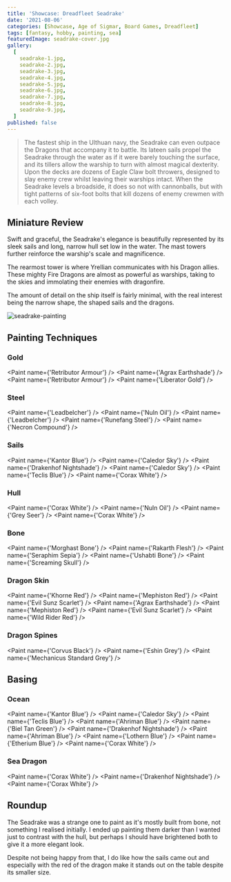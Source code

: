 ```yaml
---
title: 'Showcase: Dreadfleet Seadrake'
date: '2021-08-06'
categories: [Showcase, Age of Sigmar, Board Games, Dreadfleet]
tags: [fantasy, hobby, painting, sea]
featuredImage: seadrake-cover.jpg
gallery:
  [
    seadrake-1.jpg,
    seadrake-2.jpg,
    seadrake-3.jpg,
    seadrake-4.jpg,
    seadrake-5.jpg,
    seadrake-6.jpg,
    seadrake-7.jpg,
    seadrake-8.jpg,
    seadrake-9.jpg,
  ]
published: false
---
```


> The fastest ship in the Ulthuan navy, the Seadrake can even outpace the Dragons that accompany it to battle. Its
> lateen sails propel the Seadrake through the water as if it were barely touching the surface, and its tillers allow
> the warship to turn with almost magical dexterity. Upon the decks are dozens of Eagle Claw bolt throwers, designed
> to slay enemy crew whilst leaving their warships intact. When the Seadrake levels a broadside, it does so not with
> cannonballs, but with tight patterns of six-foot bolts that kill dozens of enemy crewmen with each volley.

## Miniature Review

Swift and graceful, the Seadrake's elegance is beautifully represented by its sleek sails and long, narrow hull set
low in the water. The mast towers further reinforce the warship's scale and magnificence.

The rearmost tower is where Yrellian communicates with his Dragon allies. These mighty Fire Dragons are almost as
powerful as warships, taking to the skies and immolating their enemies with dragonfire.

The amount of detail on the ship itself is fairly minimal, with the real interest being the narrow shape, the shaped
sails and the dragons.

![seadrake-painting](seadrake-painting.jpg)

## Painting Techniques

### Gold
<Paint name={'Retributor Armour'} />
<Paint name={'Agrax Earthshade'} />
<Paint name={'Retributor Armour'} />
<Paint name={'Liberator Gold'} />

### Steel
<Paint name={'Leadbelcher'} />
<Paint name={'Nuln Oil'} />
<Paint name={'Leadbelcher'} />
<Paint name={'Runefang Steel'} />
<Paint name={'Necron Compound'} />

### Sails
<Paint name={'Kantor Blue'} />
<Paint name={'Caledor Sky'} />
<Paint name={'Drakenhof Nightshade'} />
<Paint name={'Caledor Sky'} />
<Paint name={'Teclis Blue'} />
<Paint name={'Corax White'} />

### Hull
<Paint name={'Corax White'} />
<Paint name={'Nuln Oil'} />
<Paint name={'Grey Seer'} />
<Paint name={'Corax White'} />

### Bone
<Paint name={'Morghast Bone'} />
<Paint name={'Rakarth Flesh'} />
<Paint name={'Seraphim Sepia'} />
<Paint name={'Ushabti Bone'} />
<Paint name={'Screaming Skull'} />

### Dragon Skin
<Paint name={'Khorne Red'} />
<Paint name={'Mephiston Red'} />
<Paint name={'Evil Sunz Scarlet'} />
<Paint name={'Agrax Earthshade'} />
<Paint name={'Mephiston Red'} />
<Paint name={'Evil Sunz Scarlet'} />
<Paint name={'Wild Rider Red'} />

### Dragon Spines
<Paint name={'Corvus Black'} />
<Paint name={'Eshin Grey'} />
<Paint name={'Mechanicus Standard Grey'} />

## Basing

### Ocean
<Paint name={'Kantor Blue'} />
<Paint name={'Caledor Sky'} />
<Paint name={'Teclis Blue'} />
<Paint name={'Ahriman Blue'} />
<Paint name={'Biel Tan Green'} />
<Paint name={'Drakenhof Nightshade'} />
<Paint name={'Ahriman Blue'} />
<Paint name={'Lothern Blue'} />
<Paint name={'Etherium Blue'} />
<Paint name={'Corax White'} />

### Sea Dragon

<Paint name={'Corax White'} />
<Paint name={'Drakenhof Nightshade'} />
<Paint name={'Corax White'} />

## Roundup

The Seadrake was a strange one to paint as it's mostly built from bone, not something I realised initially. I ended up
painting them darker than I wanted just to contrast with the hull, but perhaps I should have brightened both to give
it a more elegant look.

Despite not being happy from that, I do like how the sails came out and especially with the red of the dragon make it
stands out on the table despite its smaller size.
